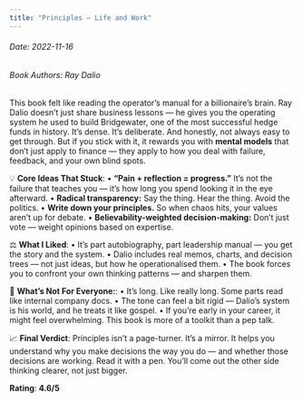 ```yaml
---
title: "Principles – Life and Work"
---
```


<h6>Date: 2022-11-16</h6>
<h6>Book Authors: Ray Dalio</h6>


<div className={styles.preserve}>

This book felt like reading the operator’s manual for a billionaire’s brain.
Ray Dalio doesn’t just share business lessons — he gives you the operating system he used to build Bridgewater, one of the most successful hedge funds in history.
It’s dense. It’s deliberate. And honestly, not always easy to get through.
But if you stick with it, it rewards you with **mental models** that don’t just apply to finance — they apply to how you deal with failure, feedback, and your own blind spots.


💡 **Core Ideas That Stuck**:
•	**“Pain + reflection = progress.”** 
It’s not the failure that teaches you — it’s how long you spend looking it in the eye afterward.
•	**Radical transparency:** Say the thing. Hear the thing. Avoid the politics.
•	**Write down your principles.** So when chaos hits, your values aren’t up for debate.
•	**Believability-weighted decision-making:** Don’t just vote — weight opinions based on expertise.

⚖️ **What I Liked**:
•	It’s part autobiography, part leadership manual — you get the story and the system.
•	Dalio includes real memos, charts, and decision trees — not just ideas, but how he operationalised them.
•	The book forces you to confront your own thinking patterns — and sharpen them.

🤔 **What’s Not For Everyone:**:
•	It’s long. Like really long. Some parts read like internal company docs.
•	The tone can feel a bit rigid — Dalio’s system is his world, and he treats it like gospel.
•	If you’re early in your career, it might feel overwhelming. This book is more of a toolkit than a pep talk.

📈 **Final Verdict**:
Principles isn’t a page-turner. It’s a mirror.
It helps you understand why you make decisions the way you do — and whether those decisions are working.
Read it with a pen.
You’ll come out the other side thinking clearer, not just bigger.

**Rating**: **4.6/5**

</div>
